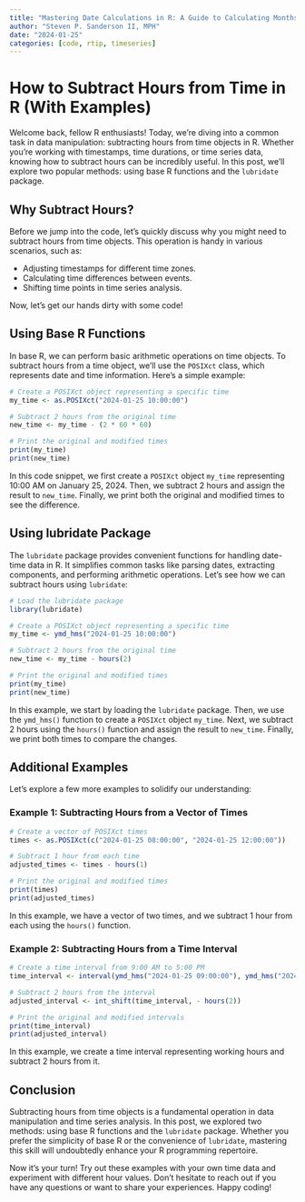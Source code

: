 ```yaml
---
title: "Mastering Date Calculations in R: A Guide to Calculating Months with Base R and lubridate"
author: "Steven P. Sanderson II, MPH"
date: "2024-01-25"
categories: [code, rtip, timeseries]
---
```


# How to Subtract Hours from Time in R (With Examples)

Welcome back, fellow R enthusiasts! Today, we're diving into a common task in data manipulation: subtracting hours from time objects in R. Whether you're working with timestamps, time durations, or time series data, knowing how to subtract hours can be incredibly useful. In this post, we'll explore two popular methods: using base R functions and the `lubridate` package.

## Why Subtract Hours?

Before we jump into the code, let's quickly discuss why you might need to subtract hours from time objects. This operation is handy in various scenarios, such as:

- Adjusting timestamps for different time zones.
- Calculating time differences between events.
- Shifting time points in time series analysis.

Now, let's get our hands dirty with some code!

## Using Base R Functions

In base R, we can perform basic arithmetic operations on time objects. To subtract hours from a time object, we'll use the `POSIXct` class, which represents date and time information. Here's a simple example:

```r
# Create a POSIXct object representing a specific time
my_time <- as.POSIXct("2024-01-25 10:00:00")

# Subtract 2 hours from the original time
new_time <- my_time - (2 * 60 * 60)

# Print the original and modified times
print(my_time)
print(new_time)
```

In this code snippet, we first create a `POSIXct` object `my_time` representing 10:00 AM on January 25, 2024. Then, we subtract 2 hours and assign the result to `new_time`. Finally, we print both the original and modified times to see the difference.

## Using lubridate Package

The `lubridate` package provides convenient functions for handling date-time data in R. It simplifies common tasks like parsing dates, extracting components, and performing arithmetic operations. Let's see how we can subtract hours using `lubridate`:

```r
# Load the lubridate package
library(lubridate)

# Create a POSIXct object representing a specific time
my_time <- ymd_hms("2024-01-25 10:00:00")

# Subtract 2 hours from the original time
new_time <- my_time - hours(2)

# Print the original and modified times
print(my_time)
print(new_time)
```

In this example, we start by loading the `lubridate` package. Then, we use the `ymd_hms()` function to create a `POSIXct` object `my_time`. Next, we subtract 2 hours using the `hours()` function and assign the result to `new_time`. Finally, we print both times to compare the changes.

## Additional Examples

Let's explore a few more examples to solidify our understanding:

### Example 1: Subtracting Hours from a Vector of Times

```r
# Create a vector of POSIXct times
times <- as.POSIXct(c("2024-01-25 08:00:00", "2024-01-25 12:00:00"))

# Subtract 1 hour from each time
adjusted_times <- times - hours(1)

# Print the original and modified times
print(times)
print(adjusted_times)
```

In this example, we have a vector of two times, and we subtract 1 hour from each using the `hours()` function.

### Example 2: Subtracting Hours from a Time Interval

```r
# Create a time interval from 9:00 AM to 5:00 PM
time_interval <- interval(ymd_hms("2024-01-25 09:00:00"), ymd_hms("2024-01-25 17:00:00"))

# Subtract 2 hours from the interval
adjusted_interval <- int_shift(time_interval, - hours(2))

# Print the original and modified intervals
print(time_interval)
print(adjusted_interval)
```

In this example, we create a time interval representing working hours and subtract 2 hours from it.

## Conclusion

Subtracting hours from time objects is a fundamental operation in data manipulation and time series analysis. In this post, we explored two methods: using base R functions and the `lubridate` package. Whether you prefer the simplicity of base R or the convenience of `lubridate`, mastering this skill will undoubtedly enhance your R programming repertoire.

Now it's your turn! Try out these examples with your own time data and experiment with different hour values. Don't hesitate to reach out if you have any questions or want to share your experiences. Happy coding!